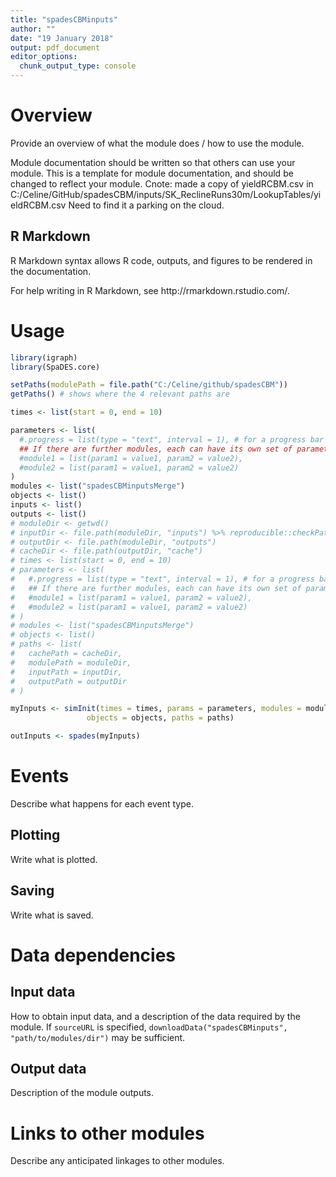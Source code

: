 ---
title: "spadesCBMinputs"
author: ""
date: "19 January 2018"
output: pdf_document
editor_options: 
  chunk_output_type: console
---

# Overview

Provide an overview of what the module does / how to use the module.

Module documentation should be written so that others can use your module.
This is a template for module documentation, and should be changed to reflect your module.
Cnote: made a copy of yieldRCBM.csv in C:/Celine/GitHub/spadesCBM/inputs/SK_ReclineRuns30m/LookupTables/yieldRCBM.csv
Need to find it a parking on the cloud.

## R Markdown

R Markdown syntax allows R code, outputs, and figures to be rendered in the documentation.

For help writing in R Markdown, see http://rmarkdown.rstudio.com/.

# Usage

```{r module_usage}
library(igraph)
library(SpaDES.core)

setPaths(modulePath = file.path("C:/Celine/github/spadesCBM"))
getPaths() # shows where the 4 relevant paths are

times <- list(start = 0, end = 10)

parameters <- list(
  #.progress = list(type = "text", interval = 1), # for a progress bar
  ## If there are further modules, each can have its own set of parameters:
  #module1 = list(param1 = value1, param2 = value2),
  #module2 = list(param1 = value1, param2 = value2)
)
modules <- list("spadesCBMinputsMerge")
objects <- list()
inputs <- list()
outputs <- list()
# moduleDir <- getwd()
# inputDir <- file.path(moduleDir, "inputs") %>% reproducible::checkPath(create = TRUE)
# outputDir <- file.path(moduleDir, "outputs")
# cacheDir <- file.path(outputDir, "cache")
# times <- list(start = 0, end = 10)
# parameters <- list(
#   #.progress = list(type = "text", interval = 1), # for a progress bar
#   ## If there are further modules, each can have its own set of parameters:
#   #module1 = list(param1 = value1, param2 = value2),
#   #module2 = list(param1 = value1, param2 = value2)
# )
# modules <- list("spadesCBMinputsMerge")
# objects <- list()
# paths <- list(
#   cachePath = cacheDir,
#   modulePath = moduleDir,
#   inputPath = inputDir,
#   outputPath = outputDir
# )

myInputs <- simInit(times = times, params = parameters, modules = modules,
                 objects = objects, paths = paths)

outInputs <- spades(myInputs)
```

# Events

Describe what happens for each event type.

## Plotting

Write what is plotted.

## Saving

Write what is saved.

# Data dependencies

## Input data

How to obtain input data, and a description of the data required by the module.
If `sourceURL` is specified, `downloadData("spadesCBMinputs", "path/to/modules/dir")` may be sufficient.

## Output data

Description of the module outputs.

# Links to other modules

Describe any anticipated linkages to other modules.

